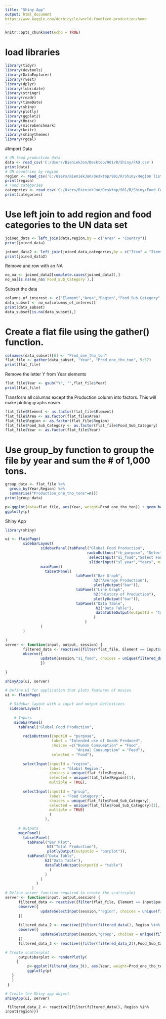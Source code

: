 ```yaml
---
title: "Shiny App"
output: html_document
https://www.kaggle.com/dorbicycle/world-foodfeed-production/home
---
```


```r
knitr::opts_chunk$set(echo = TRUE)
```


# load libraries
```r
library(tidyr)
library(devtools)
library(DataExplorer)
library(rvest)
library(dplyr)
library(lubridate)
library(stringr)
library(readr)
library(timeDate)
library(shiny)
library(plotly)
library(ggplot2)
library(Hmisc)
library(microbenchmark)
library(knitr)
library(shinythemes)
library(rgdal)
```


#Import Data
```r
# UN food production data
data <- read_csv('C:/Users/BieniekJon/Desktop/901/R/Shiny/FAO.csv')
print(data)
# UN countries by region
region <- read_csv('C:/Users/BieniekJon/Desktop/901/R/Shiny/Region list.csv')
print(region)
# Food categories
categories <- read_csv('C:/Users/BieniekJon/Desktop/901/R/Shiny/Food Categories.csv')
print(categories)
```

# Use left join to add region and food categories to the UN data set
```r
joined_data <- left_join(data,region,by = c("Area" = "Country"))
print(joined_data)

joined_data2 <- left_join(joined_data,categories,by = c("Item" = "Items"))
print(joined_data2)
```

Remove and row with an NA
```r
no_na <- joined_data2[complete.cases(joined_data2),]
no_na[is.na(no_na$`Food_Sub_Category`),]
```

Subset the data
```r
columns_of_interest <- c("Element","Area","Region","Food_Sub_Category", "Y1961", "Y1962", "Y1963", "Y1964", "Y1965", "Y1966","Y1967","Y1968","Y1969","Y1970","Y1971","Y1972","Y1973","Y1974","Y1975","Y1976","Y1977","Y1978","Y1979","Y1980","Y1981","Y1982","Y1983","Y1984","Y1985","Y1986","Y1987","Y1988","Y1989","Y1990","Y1991","Y1992","Y1993","Y1994","Y1995","Y1996","Y1997","Y1998","Y1999","Y2000","Y2001","Y2002","Y2003","Y2004","Y2005","Y2006","Y2007","Y2008","Y2009","Y2010","Y2011","Y2012","Y2013")
data_subset <- no_na[columns_of_interest]
print(data_subset)
data_subset[is.na(data_subset),]
```

# Create a flat file using the gather() function.
```r
colnames(data_subset)[6] <- "Prod_one_tho_ton"
flat_file <- gather(data_subset, "Year", "Prod_one_tho_ton", 5:57)
print(flat_file)
```

Remove the letter Y from Year elements
```r

flat_file$Year <- gsub("Y", "",flat_file$Year)
print(flat_file)
```

Transform all columns except the Production column into factors. This will make ploting graphs easier.
```r
flat_file$Element <- as.factor(flat_file$Element)
flat_file$Area <- as.factor(flat_file$Area)
flat_file$Region <- as.factor(flat_file$Region)
flat_file$Food_Sub_Category <- as.factor(flat_file$Food_Sub_Category)
flat_file$Year <- as.factor(flat_file$Year)
```

# Use group_by function to group the file by year and sum the # of 1,000 tons.
```r
group_data <- flat_file %>%
  group_by(Year,Region) %>%
  summarise("Production_one_tho_tons"=n())
print(group_data)
```
```r
p<-ggplot(data=flat_file, aes(Year, weight=Prod_one_tho_ton)) + geom_bar()
ggplotly(p)
```


Shiny App
```r
library(shiny)

ui <- fluidPage(
        sidebarLayout(
                sidebarPanel(tabPanel("Global Food Production",
                                     radioButtons("rb_purpose", "Select Purpose of Food", choices = unique(flat_file$Element),selected = unique(flat_file$Element)[1]),
                                      selectInput("si_food","Select Food Category",choices = unique(flat_file$Food_Sub_Category,selected = "Choose Food Category",inline = FALSE)),
                                      sliderInput("sl_year","Years", min = 1962, max = 2013, value =c(1962,2013), sep ="" ))),
                mainPanel(
                  tabsetPanel(
                                tabPanel("Bar Graph",
                                        h2("Average Production"),
                                        plotlyOutput("bar")),
                                tabPanel("Line Graph",
                                        h2("History of Production"),
                                        plotlyOutput("bar")),
                                tabPanel("Data Table", 
                                         h2("Data Table"),
                                         dataTableOutput(outputId = "table")
                                        )
                                    )
                )
        )

)
server <- function(input, output, session) {
        filtered_data <- reactive({filter(flat_file, Element == input$rb_purpose)})
        observe({
                updateR(session,"si_food", choices = unique(filtered_data()$Food_Sub_Category))
                })
          
}

shinyApp(ui, server)
```

```r
# Define UI for application that plots features of movies
ui <- fluidPage(
  
  # Sidebar layout with a input and output definitions
  sidebarLayout(
    
    # Inputs
    sidebarPanel(
      tabPanel("Global Food Production",
        
        radioButtons(inputId = "purpose", 
                     label = "Intended use of Goods Produced", 
                     choices =c("Human Consumption" = "Food",
                                "Animal Consumption" = "Feed"),
                     selected = "Food"),
        
        selectInput(inputId = "region",
                    label = "Global Region:",
                    choices = unique(flat_file$Region),
                    selected = unique(flat_file$Region)[1],
                    multiple = TRUE),
        
        selectInput(inputId = "group",
                    label = "Food Category:",
                    choices = unique(flat_file$Food_Sub_Category),
                    selected = unique(flat_file$Food_Sub_Category)[1],
                    multiple = TRUE)
                    )
                  ),
      
      # Outputs
      mainPanel(
        tabsetPanel(
          tabPanel("Bar Plot",
                   h2("Total Production"),
                   plotlyOutput(outputId = "barplot")),
          tabPanel("Data Table",
                  h2("Data Table"),
                  dataTableOutput(outputId = "table")
                    )
                  )
                )
              )
            )
# Define server function required to create the scatterplot
server <- function(input, output,session) {
      filtered_data <- reactive({filter(flat_file, Element == input$purpose)})
      observe({
                updateSelectInput(session,"region", choices = unique(filtered_data()$Region))
      })
      
      filtered_data_2 <- reactive({filter(filtered_data(), Region %in% input$region)})
      observe({
                updateSelectInput(session,"group", choices = unique(filtered_data_2()$Food_Sub_Category))
      })
      filtered_data_3 <- reactive({filter(filtered_data_2(),Food_Sub_Category %in% input$group)})

# Create scatterplot
      output$barplot <- renderPlotly(
     {
          p<-ggplot(filtered_data_3(), aes(Year, weight=Prod_one_tho_ton)) + geom_bar()
          ggplotly(p)   
   }
   )
 }

# Create the Shiny app object
shinyApp(ui, server)
```
     filtered_data_2 <- reactive({filter(filtered_data(), Region %in% input$region)})
